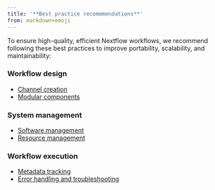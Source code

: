 ```yaml
---
title: '**Best practice recommmendations**'
from: markdown+emoji
---
```


To ensure high-quality, efficient Nextflow workflows, we recommend following these best practices to improve portability, scalability, and maintainability:

### Workflow design 

- [Channel creation](./channels.qmd)
- [Modular components]()

### System management 

- [Software management](./software.qmd)
- [Resource management](./resource-config.qmd)

### Workflow execution 

- [Metadata tracking]()
- [Error handling and troubleshooting]()


